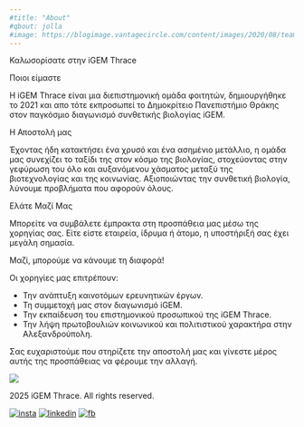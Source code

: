 ---
#title: "About"
#qbout: jolla
#image: https://blogimage.vantagecircle.com/content/images/2020/08/teamwork-and-team-building.png
---

::: about
Καλωσορίσατε στην iGEM Thrace
:::

::: about2
Ποιοι είμαστε
:::

::: about3
Η iGEM Thrace είναι μια διεπιστημονική ομάδα φοιτητών, δημιουργήθηκε το 2021 και απο τότε εκπροσωπεί το Δημοκρίτειο Πανεπιστήμιο Θράκης στον παγκόσμιο διαγωνισμό συνθετικής βιολογίας iGEM.
:::

::: about4
Η Αποστολή μας
:::

::: about5
Έχοντας ήδη κατακτήσει ένα χρυσό και ένα ασημένιο μετάλλιο, η ομάδα μας συνεχίζει το ταξίδι της στον κόσμο της βιολογίας, στοχεύοντας στην γεφύρωση του όλο και αυξανόμενου χάσματος μεταξύ της βιοτεχνολογίας και της κοινωνίας. Αξιοποιώντας την συνθετική βιολογία, λύνουμε προβλήματα που αφορούν όλους.
:::

::: about6
Ελάτε Μαζί Μας
:::

::: about7
Μπορείτε να συμβάλετε έμπρακτα στη προσπάθεια μας μέσω της χορηγίας σας. Είτε είστε εταιρεία, ίδρυμα ή άτομο, η υποστήριξή σας έχει μεγάλη σημασία.
:::

::: about8
Μαζί, μπορούμε να κάνουμε τη διαφορά!
:::

::: about9
Οι χορηγίες μας επιτρέπουν:
:::

::: about10
<ul>

<li>Την ανάπτυξη καινοτόμων ερευνητικών έργων.</li>

<li>Τη συμμετοχή μας στον διαγωνισμό iGEM.</li>

<li>Την εκπαίδευση του επιστημονικού προσωπικού της iGEM Thrace.</li>

<li>Την λήψη πρωτοβουλιών κοινωνικού και πολιτιστικού χαρακτήρα στην Αλεξανδρούπολη.</li>

</ul>
:::

::: about11
Σας ευχαριστούμε που στηρίζετε την αποστολή μας και γίνεστε μέρος αυτής της προσπάθειας να φέρουμε την αλλαγή.
:::

![](logo.png){.logo2}

::: footab
2025 iGEM Thrace. All rights reserved.
:::


<a href="https://www.instagram.com/igemthrace/"><img src="insta.png" alt="insta" class="instaab"/></a>
<a href="https://www.linkedin.com/company/igem-thrace/"><img src="li.webp" alt="linkedin" class="liab"/></a>
<a href="https://www.facebook.com/igemthrace" ><img src="fb.webp" alt="fb" class="fbab"/></a> 
